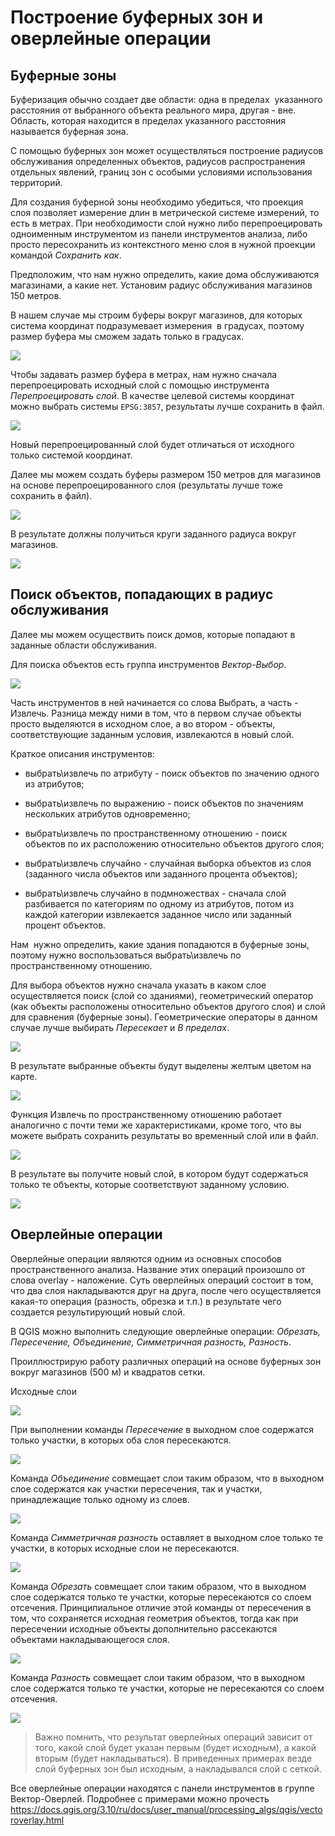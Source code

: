 # Построение буферных зон и оверлейные операции

## Буферные зоны

Буферизация обычно создает две области: одна в пределах  указанного расстояния от выбранного объекта реального мира, другая - вне. Область, которая находится в пределах указанного расстояния называется буферная зона.

С помощью буферных зон может осуществляться построение радиусов обслуживания определенных объектов, радиусов распространения отдельных явлений, границ зон с особыми условиями использования территорий.

Для создания буферной зоны необходимо убедиться, что проекция слоя позволяет измерение длин в метрической системе измерений, то есть в метрах. При необходимости слой нужно либо перепроецировать одноименным инструментом из панели инструментов анализа, либо просто пересохранить из контекстного меню слоя в нужной проекции командой *Сохранить как*.

Предположим, что нам нужно определить, какие дома обслуживаются магазинами, а какие нет. Установим радиус обслуживания магазинов 150 метров.

В нашем случае мы строим буферы вокруг магазинов, для которых система координат подразумевает измерения  в градусах, поэтому размер буфера мы сможем задать только в градусах.

![](figures/44.png)

Чтобы задавать размер буфера в метрах, нам нужно сначала перепроецировать исходный слой с помощью инструмента *Перепроецировать слой*. В качестве целевой системы координат можно выбрать системы `EPSG:3857`, результаты лучше сохранить в файл.

![](figures/45.png)

Новый перепроецированный слой будет отличаться от исходного только системой координат.

Далее мы можем создать буферы размером 150 метров для магазинов на основе перепроецированного слоя (результаты лучше тоже сохранить в файл).

![](figures/46.png)

В результате должны получиться круги заданного радиуса вокруг магазинов.

![](figures/47.png)

## Поиск объектов, попадающих в радиус обслуживания

Далее мы можем осуществить поиск домов, которые попадают в заданные области обслуживания.

Для поиска объектов есть группа инструментов *Вектор-Выбор*.

![](figures/48.png)

Часть инструментов в ней начинается со слова Выбрать, а часть - Извлечь. Разница между ними в том, что в первом случае объекты просто выделяются в исходном слое, а во втором - объекты, соответствующие заданным условия, извлекаются в новый слой.

Краткое описания инструментов:

-   выбрать\\извлечь по атрибуту - поиск объектов по значению одного из атрибутов;

-   выбрать\\извлечь по выражению - поиск объектов по значениям нескольких атрибутов одновременно;

-   выбрать\\извлечь по пространственному отношению - поиск объектов по их расположению относительно объектов другого слоя;

-   выбрать\\извлечь случайно - случайная выборка объектов из слоя (заданного числа объектов или заданного процента объектов);

-   выбрать\\извлечь случайно в подмножествах - сначала слой разбивается по категориям по одному из атрибутов, потом из каждой категории извлекается заданное число или заданный процент объектов.

Нам  нужно определить, какие здания попадаются в буферные зоны, поэтому нужно воспользоваться выбрать\\извлечь по пространственному отношению.

Для выбора объектов нужно сначала указать в каком слое осуществляется поиск (слой со зданиями), геометрический оператор (как объекты расположены относительно объектов другого слоя) и слой для сравнения (буферные зоны). Геометрические операторы в данном случае лучше выбирать *Пересекает* и *В пределах*.

![](figures/49.png)

В результате выбранные объекты будут выделены желтым цветом на карте.

![](figures/50.png)

Функция Извлечь по пространственному отношению работает аналогично с почти теми же характеристиками, кроме того, что вы можете выбрать сохранить результаты во временный слой или в файл.

![](figures/51.png)

В результате вы получите новый слой, в котором будут содержаться только те объекты, которые соответствуют заданному условию.

![](figures/52.png)

## Оверлейные операции

Оверлейные операции являются одним из основных способов пространственного анализа. Название этих операций произошло от слова overlay - наложение. Суть оверлейных операций состоит в том, что два слоя накладываются друг на друга, после чего осуществляется какая-то операция (разность, обрезка и т.п.) в результате чего создается результирующий новый слой.

В QGIS можно выполнить следующие оверлейные операции: *Обрезать, Пересечение, Объединение, Симметричная разность, Разность*.

Проиллюстрирую работу различных операций на основе буферных зон вокруг магазинов (500 м) и квадратов сетки.

Исходные слои

![](figures/53.PNG)

При выполнении команды *Пересечение* в выходном слое содержатся только участки, в которых оба слоя пересекаются.

![](figures/54.PNG)

Команда *Объединение* совмещает слои таким образом, что в выходном слое содержатся как участки пересечения, так и участки, принадлежащие только одному из слоев.

![](figures/55.PNG)

Команда *Симметричная разность* оставляет в выходном слое только те участки, в которых исходные слои не пересекаются.

![](figures/56.PNG)

Команда *Обрезать* совмещает слои таким образом, что в выходном слое содержатся только те участки, которые пересекаются со слоем отсечения. Принципиальное отличие этой команды от пересечения в том, что сохраняется исходная геометрия объектов, тогда как при пересечении исходные объекты дополнительно рассекаются объектами накладывающегося слоя.

![](figures/57.PNG)

Команда *Разность* совмещает слои таким образом, что в выходном слое содержатся только те участки, которые не пересекаются со слоем отсечения.

![](figures/58.PNG)

> Важно помнить, что результат оверлейных операций зависит от того, какой слой будет указан первым (будет исходным), а какой вторым (будет накладываться). В приведенных примерах везде слой буферных зон был исходным, а накладывался слой с сеткой.

Все оверлейные операции находятся с панели инструментов в группе Вектор-Оверлей. Подробнее с примерами можно прочесть [[https://docs.qgis.org/3.10/ru/docs/user_manual/processing_algs/qgis/vectoroverlay.html]{.ul}](https://docs.qgis.org/3.10/ru/docs/user_manual/processing_algs/qgis/vectoroverlay.html)
